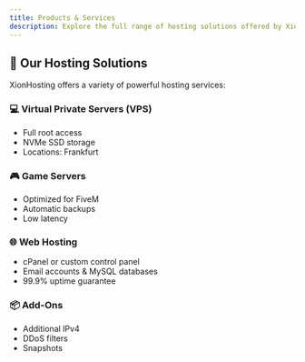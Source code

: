 ---
title: Products & Services
description: Explore the full range of hosting solutions offered by XionHosting.
---

## 🧾 Our Hosting Solutions

XionHosting offers a variety of powerful hosting services:

### 💻 Virtual Private Servers (VPS)
- Full root access
- NVMe SSD storage
- Locations: Frankfurt

### 🎮 Game Servers
- Optimized for FiveM
- Automatic backups
- Low latency

### 🌐 Web Hosting
- cPanel or custom control panel
- Email accounts & MySQL databases
- 99.9% uptime guarantee

### 📦 Add-Ons
- Additional IPv4
- DDoS filters
- Snapshots

